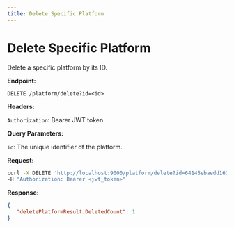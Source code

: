 ```yaml
---
title: Delete Specific Platform
---
```


# Delete Specific Platform

Delete a specific platform by its ID.

**Endpoint:**

`DELETE /platform/delete?id=<id>`

**Headers:**

`Authorization`: Bearer JWT token.

**Query Parameters:**

`id`: The unique identifier of the platform.

**Request:**

```bash
curl -X DELETE 'http://localhost:9000/platform/delete?id=64145ebaedd163d59d52e1dc' \
-H "Authorization: Bearer <jwt_token>"
```

**Response:**

```json
{
   "deletePlatformResult.DeletedCount": 1
}
```
